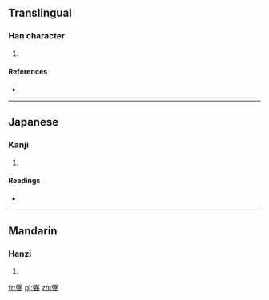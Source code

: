 ==Translingual==

===Han character===
{{Han char|rn=57|rad=弓|as=09|sn=12|four=|canj=弓一田弓 (NMWN)}}

# {{defn|Han|sort=弓09}}

====References====
* {{Han ref|kx=0360.060|dkj=09825|dj=0677.040|hdz=20999.120|uh=5F3B|ud=24379}}

----

==Japanese==

===Kanji===
{{ja-kanji|grade=|rs=弓09}}

# {{defn|lang=ja|sort=弓09}}

====Readings====
* {{ja-readings|on=[[ひつ]] (hitsu)|kun=[[たすける]] (tasukeru)}}

----

==Mandarin==

===Hanzi===
{{cmn-hanzi|pin=[[bì]] ([[bi4]]), [[bō]] ([[bo1]]), [[fà]] ([[fa4]])|wg=pi<sup>4</sup>, po<sup>1</sup>, fa<sup>4</sup>}}

# {{defn|lang=cmn|sort=弓09}}

[[fr:弻]]
[[pl:弻]]
[[zh:弻]]